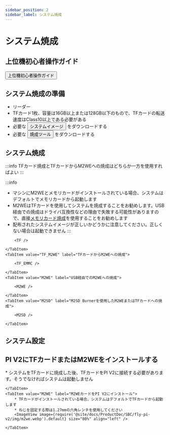```yaml
---
sidebar_position: 2
sidebar_label: システム焼成
---
```



# システム焼成

## 上位機初心者操作ガイド

<Button variant="contained" disableElevation component="a" rel="noopener" href="/docs/DebugDoc/baodian/host/">上位機初心者操作ガイド</Button>

## システム焼成の準備

* リーダー
* TFカード1枚、容量は16GB以上または128GB以下のもので、TFカードの転送速度はClass10以上である必要がある
* 必要な <Button variant="contained" disableElevation component="a" rel="noopener" href="/docs/ResDownload/system-img/fly-c8">システムイメージ</Button> をダウンロードする
* 必要な <Button variant="contained" disableElevation component="a" rel="noopener" href="/docs/ResDownload/auxiliary_software/">焼成ツール</Button> をダウンロードする

## システム焼成

:::info
TFカード焼成とTFカードからM2WEへの焼成はどちらか一方を使用すればよい
:::

:::info
* マシンにM2WEとメモリカードがインストールされている場合、システムはデフォルトでメモリカードから起動します
* M2WEはTFカードを使用してシステムを焼成することをお勧めします。USB経由での焼成はドライバ互換性などの理由で失敗する可能性がありますので、直接[メモリカード焼成](https://mellow-next.klipper.cn/docs/ProductDoc/SBC/fly-pi-v2/fly-os)を使用することをお勧めします
* 配布されたシステムイメージが正しいかどうかに注意してください。正しくない場合は起動できません
:::

<Tabs>
    <TabItem value="TF" label="TFカードに焼成" default>
        
        <TF />
        
    </TabItem>
    <TabItem value="TF_M2WE" label="TFカードからM2WEへの焼成">
        
        <TF_EMMC />

    </TabItem>
    <TabItem value="M2WE" label="USB経由でのM2WEへの焼成">
        
        <M2WE />

    </TabItem>
    <TabItem value="M2SD" label="M2SD Burnerを使用したM2WEまたはTFカードへの焼成">
        
        <M2SD />

    </TabItem>
</Tabs>

## システム設定

<CONFIG />

## PI V2にTFカードまたはM2WEをインストールする

<Tabs>
    <TabItem value="TF" label="TFカードをPI V2にインストール" default>
        * システムをTFカードに焼成した後、TFカードをPI V2に接続する必要があります。そうでなければシステムは起動しません
        <ImageView image={require('@site/docs/ProductDoc/SBC/fly-pi-v2/img/tf.webp').default} size="80%" align="left" />  

    </TabItem>
    <TabItem value="M2WE" label="M2WEカードをPI V2にインストール">
        * TFカードがインストールされている場合、システムはデフォルトでTFカードから起動します
        * ねじを固定する際は1.27mmの六角レンチを使用してください
        <ImageView image={require('@site/docs/ProductDoc/SBC/fly-pi-v2/img/m2we.webp').default} size="80%" align="left" />  

    </TabItem>
</Tabs>
